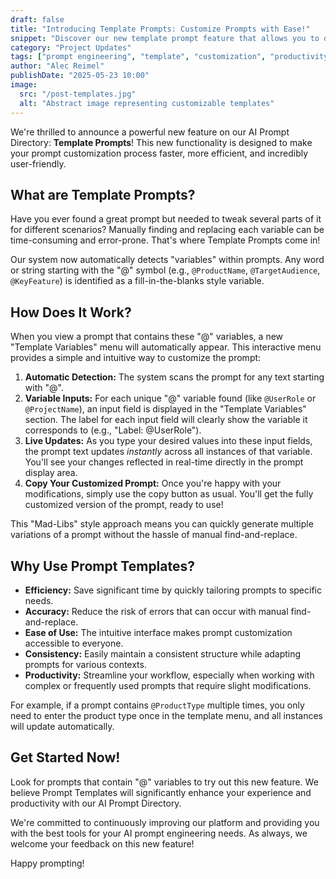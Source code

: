 ```yaml
---
draft: false
title: "Introducing Template Prompts: Customize Prompts with Ease!"
snippet: "Discover our new template prompt feature that allows you to quickly customize prompts using fill-in-the-blanks style variables. Effortlessly tailor prompts to your specific needs before copying."
category: "Project Updates"
tags: ["prompt engineering", "template", "customization", "productivity", "feature", "ai tools"]
author: "Alec Reimel"
publishDate: "2025-05-23 10:00"
image:
  src: "/post-templates.jpg"
  alt: "Abstract image representing customizable templates"
---
```


We're thrilled to announce a powerful new feature on our AI Prompt Directory: **Template Prompts**! This new functionality is designed to make your prompt customization process faster, more efficient, and incredibly user-friendly.

## What are Template Prompts?

Have you ever found a great prompt but needed to tweak several parts of it for different scenarios? Manually finding and replacing each variable can be time-consuming and error-prone. That's where Template Prompts come in!

Our system now automatically detects "variables" within prompts. Any word or string starting with the "@" symbol (e.g., `@ProductName`, `@TargetAudience`, `@KeyFeature`) is identified as a fill-in-the-blanks style variable.

## How Does It Work?

When you view a prompt that contains these "@" variables, a new "Template Variables" menu will automatically appear. This interactive menu provides a simple and intuitive way to customize the prompt:

1.  **Automatic Detection:** The system scans the prompt for any text starting with "@".
2.  **Variable Inputs:** For each unique "@" variable found (like `@UserRole` or `@ProjectName`), an input field is displayed in the "Template Variables" section. The label for each input field will clearly show the variable it corresponds to (e.g., "Label: @UserRole").
3.  **Live Updates:** As you type your desired values into these input fields, the prompt text updates *instantly* across all instances of that variable. You'll see your changes reflected in real-time directly in the prompt display area.
4.  **Copy Your Customized Prompt:** Once you're happy with your modifications, simply use the copy button as usual. You'll get the fully customized version of the prompt, ready to use!

This "Mad-Libs" style approach means you can quickly generate multiple variations of a prompt without the hassle of manual find-and-replace.

## Why Use Prompt Templates?

*   **Efficiency:** Save significant time by quickly tailoring prompts to specific needs.
*   **Accuracy:** Reduce the risk of errors that can occur with manual find-and-replace.
*   **Ease of Use:** The intuitive interface makes prompt customization accessible to everyone.
*   **Consistency:** Easily maintain a consistent structure while adapting prompts for various contexts.
*   **Productivity:** Streamline your workflow, especially when working with complex or frequently used prompts that require slight modifications.

For example, if a prompt contains `@ProductType` multiple times, you only need to enter the product type once in the template menu, and all instances will update automatically.

## Get Started Now!

Look for prompts that contain "@" variables to try out this new feature. We believe Prompt Templates will significantly enhance your experience and productivity with our AI Prompt Directory.

We're committed to continuously improving our platform and providing you with the best tools for your AI prompt engineering needs. As always, we welcome your feedback on this new feature!

Happy prompting!